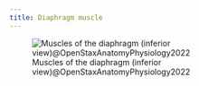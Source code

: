 ```yaml
---
title: Diaphragm muscle
---
```



![Muscles of the diaphragm (inferior view)@OpenStaxAnatomyPhysiology2022](/The Archive/Images/OpenStax Anatomy and Physiology 2e/fig11.17 Muscles of the Diaphragm.jpeg){#fig-openstax-fig11.17}